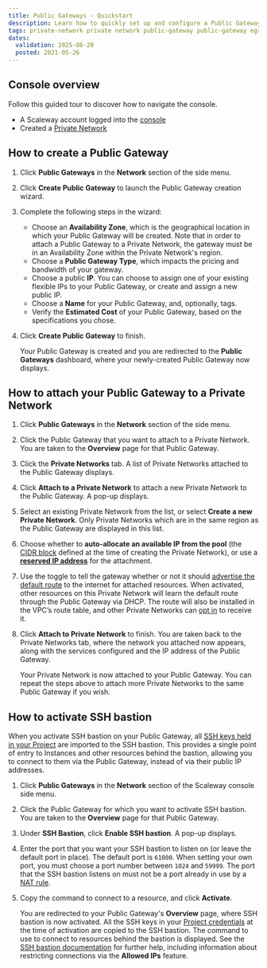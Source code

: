```yaml
---
title: Public Gateways - Quickstart
description: Learn how to quickly set up and configure a Public Gateway on Scaleway. Follow this step-by-step guide to manage internet access and secure your network with ease.
tags: private-network private network public-gateway public-gateway egress 
dates:
  validation: 2025-06-20
  posted: 2021-05-26
---
```


## Console overview
Follow this guided tour to discover how to navigate the console.
<GuideFlow src="https://app.guideflow.com/embed/xrgn835i1p"/>

<NetworkPublicGateways />

<Requirements />

- A Scaleway account logged into the [console](https://account.scaleway.com/?service=elements)
- Created a [Private Network](/vpc/how-to/create-private-network/)

## How to create a Public Gateway

1. Click **Public Gateways** in the **Network** section of the side menu.
2. Click **Create Public Gateway** to launch the Public Gateway creation wizard.
3. Complete the following steps in the wizard:
    - Choose an **Availability Zone**, which is the geographical location in which your Public Gateway will be created. Note that in order to attach a Public Gateway to a Private Network, the gateway must be in an Availability Zone within the Private Network's region.
    - Choose a **Public Gateway Type**, which impacts the pricing and bandwidth of your gateway.
    - Choose a public **IP**. You can choose to assign one of your existing flexible IPs to your Public Gateway, or create and assign a new public IP. 
    - Choose a **Name** for your Public Gateway, and, optionally, tags.
        <NetworkResourceNaming />
    - Verify the **Estimated Cost** of your Public Gateway, based on the specifications you chose.
4. Click **Create Public Gateway** to finish.

    Your Public Gateway is created and you are redirected to the **Public Gateways** dashboard, where your newly-created Public Gateway now displays.

## How to attach your Public Gateway to a Private Network

1. Click **Public Gateways** in the **Network** section of the side menu.
2. Click the Public Gateway that you want to attach to a Private Network. You are taken to the **Overview** page for that Public Gateway.
3. Click the **Private Networks** tab. A list of Private Networks attached to the Public Gateway displays.
4. Click **Attach to a Private Network** to attach a new Private Network to the Public Gateway. A pop-up displays.
5. Select an existing Private Network from the list, or select **Create a new Private Network**.
    <Message type="note">
        Only Private Networks which are in the same region as the Public Gateway are displayed in this list.
    </Message>
6. Choose whether to **auto-allocate an available IP from the pool** (the [CIDR block](/vpc/concepts/#cidr-block) defined at the time of creating the Private Network), or use a **[reserved IP address](/ipam/concepts/#reserved-ip-address)** for the attachment.
7. Use the toggle <Icon name="toggle" /> to tell the gateway whether or not it should [advertise the default route](/public-gateways/concepts/#default-route) to the internet for attached resources. When activated, other resources on this Private Network will learn the default route through the Public Gateway via DHCP. The route will also be installed in the VPC’s route table, and other Private Networks can [opt in](/vpc/how-to/manage-routing/#how-to-manage-default-route-scope) to receive it. 
8. Click **Attach to Private Network** to finish. You are taken back to the Private Networks tab, where the network you attached now appears, along with the services configured and the IP address of the Public Gateway.

    Your Private Network is now attached to your Public Gateway. You can repeat the steps above to attach more Private Networks to the same Public Gateway if you wish.

## How to activate SSH bastion

When you activate SSH bastion on your Public Gateway, all [SSH keys held in your Project](https://account.scaleway.com/?service=elementsproject/ssh-keys/) are imported to the SSH bastion. This provides a single point of entry to Instances and other resources behind the bastion, allowing you to connect to them via the Public Gateway, instead of via their public IP addresses.

1. Click **Public Gateways** in the **Network** section of the Scaleway console side menu.
2. Click the Public Gateway for which you want to activate SSH bastion. You are taken to the **Overview** page for that Public Gateway.
3. Under **SSH Bastion**, click **Enable SSH bastion**. A pop-up displays.
4. Enter the port that you want your SSH bastion to listen on (or leave the default port in place).
    <Message type="tip">
      The default port is `61000`. When setting your own port, you must choose a port number between `1024` and `59999`. The port that the SSH bastion listens on must not be a port already in use by a [NAT rule](/public-gateways/concepts/#nat).
    </Message>
5. Copy the command to connect to a resource, and click **Activate**.

    You are redirected to your Public Gateway's **Overview** page, where SSH bastion is now activated. All the SSH keys in your [Project credentials](/iam/concepts/#api-key) at the time of activation are copied to the SSH bastion. The command to use to connect to resources behind the bastion is displayed. See the [SSH bastion documentation](/public-gateways/how-to/use-ssh-bastion/) for further help, including information about restricting connections via the **Allowed IPs** feature.